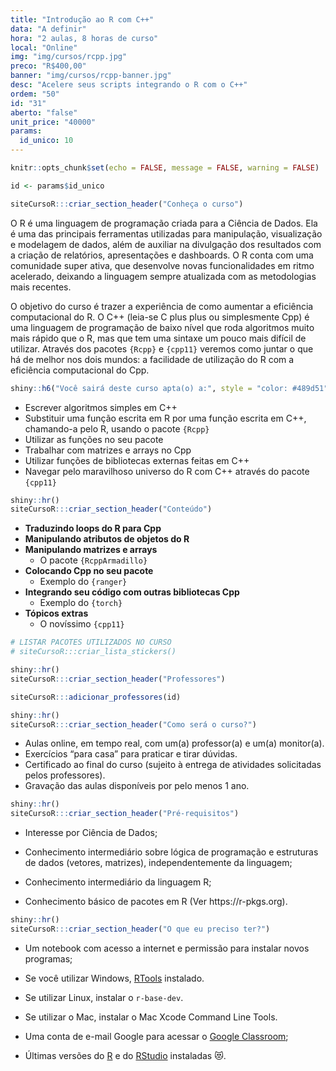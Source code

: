 ```yaml
---
title: "Introdução ao R com C++"
data: "A definir"
hora: "2 aulas, 8 horas de curso"
local: "Online"
img: "img/cursos/rcpp.jpg"
preco: "R$400,00"
banner: "img/cursos/rcpp-banner.jpg"
desc: "Acelere seus scripts integrando o R com o C++"
ordem: "50"
id: "31"
aberto: "false"
unit_price: "40000"
params:
  id_unico: 10
---
```



```r
knitr::opts_chunk$set(echo = FALSE, message = FALSE, warning = FALSE)

id <- params$id_unico
```

```r
siteCursoR:::criar_section_header("Conheça o curso")
```

O R é uma linguagem de programação criada para a Ciência de Dados. Ela é uma das principais ferramentas utilizadas para manipulação, visualização e modelagem de dados, além de auxiliar na divulgação dos resultados com a criação de relatórios, apresentações e dashboards. O R conta com uma comunidade super ativa, que desenvolve novas funcionalidades em ritmo acelerado, deixando a linguagem sempre atualizada com as metodologias mais recentes.

O objetivo do curso é trazer a experiência de como aumentar a eficiência computacional do R. O C++ (leia-se C plus plus ou simplesmente Cpp) é uma linguagem de programação de baixo nível que roda algoritmos muito mais rápido que o R, mas que tem uma sintaxe um pouco mais difícil de utilizar. Através dos pacotes `{Rcpp}` e `{cpp11}` veremos como juntar o que há de melhor nos dois mundos: a facilidade de utilização do R com a eficiência computacional do Cpp.

```r
shiny::h6("Você sairá deste curso apta(o) a:", style = "color: #489d51")
```

::: {.voce-saira}

- Escrever algoritmos simples em C++
- Substituir uma função escrita em R por uma função escrita em C++, chamando-a pelo R, usando o pacote `{Rcpp}`
- Utilizar as funções no seu pacote
- Trabalhar com matrizes e arrays no Cpp
- Utilizar funções de bibliotecas externas feitas em C++
- Navegar pelo maravilhoso universo do R com C++ através do pacote `{cpp11}`

:::


```r
shiny::hr()
siteCursoR:::criar_section_header("Conteúdo")
```

::: {.row}

:::: {.column-esq}

- **Traduzindo loops do R para Cpp**
- **Manipulando atributos de objetos do R**
- **Manipulando matrizes e arrays**
    - O pacote `{RcppArmadillo}`
- **Colocando Cpp no seu pacote**
    - Exemplo do `{ranger}`
- **Integrando seu código com outras bibliotecas Cpp**
    - Exemplo do `{torch}`
- **Tópicos extras**
    - O novíssimo `{cpp11}`
  
::::

:::: {.column-dir}

::::: {.row .justify-content-center}
```r
# LISTAR PACOTES UTILIZADOS NO CURSO
# siteCursoR:::criar_lista_stickers()
```
:::::

:::: 

:::


```r
shiny::hr()
siteCursoR:::criar_section_header("Professores")
```

```r
siteCursoR:::adicionar_professores(id)
```

```r
shiny::hr()
siteCursoR:::criar_section_header("Como será o curso?")
```

- Aulas online, em tempo real, com um(a) professor(a) e um(a) monitor(a). 
- Exercícios "para casa" para praticar e tirar dúvidas.
- Certificado ao final do curso (sujeito à entrega de atividades solicitadas pelos professores).
- Gravação das aulas disponíveis por pelo menos 1 ano.

```r
shiny::hr()
siteCursoR:::criar_section_header("Pré-requisitos") 
```

- Interesse por Ciência de Dados;

- Conhecimento intermediário sobre lógica de programação e estruturas de dados (vetores, matrizes), independentemente da linguagem;

- Conhecimento intermediário da linguagem R;

- Conhecimento básico de pacotes em R (Ver https://r-pkgs.org).


```r
shiny::hr()
siteCursoR:::criar_section_header("O que eu preciso ter?")
```

- Um notebook com acesso a internet e permissão para instalar novos programas;

- Se você utilizar Windows, [RTools](https://cran.r-project.org/bin/windows/Rtools/) instalado. 

- Se utilizar Linux, instalar o `r-base-dev`.

- Se utilizar o Mac, instalar o Mac Xcode Command Line Tools. 

- Uma conta de e-mail Google para acessar o [Google Classroom](https://classroom.google.com/);

-  Últimas versões do [R](https://cran.r-project.org/) e do [RStudio](https://www.rstudio.com/products/rstudio/download/) instaladas &#128571;.



